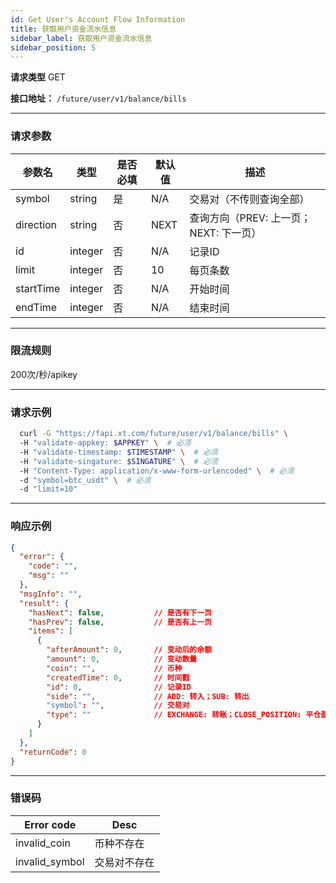 ```yaml
---
id: Get User's Account Flow Information
title: 获取用户资金流水信息
sidebar_label: 获取用户资金流水信息
sidebar_position: 5
---
```


**请求类型** GET

**接口地址：** `/future/user/v1/balance/bills`

---

### 请求参数

| 参数名     | 类型     | 是否必填 | 默认值 | 描述                  |
| ---------- | -------- | -------- | ------ | --------------------- |
| symbol     | string   | 是       | N/A    | 交易对（不传则查询全部） |
| direction  | string   | 否       | NEXT   | 查询方向（PREV: 上一页；NEXT: 下一页） |
| id         | integer  | 否       | N/A    | 记录ID                |
| limit      | integer  | 否       | 10     | 每页条数              |
| startTime  | integer  | 否       | N/A    | 开始时间              |
| endTime    | integer  | 否       | N/A    | 结束时间              |

---

### 限流规则

200次/秒/apikey

---

### 请求示例
```bash
  curl -G "https://fapi.xt.com/future/user/v1/balance/bills" \ 
  -H "validate-appkey: $APPKEY" \  # 必须
  -H "validate-timestamp: $TIMESTAMP" \  # 必须
  -H "validate-singature: $SINGATURE" \  # 必须
  -H "Content-Type: application/x-www-form-urlencoded" \  # 必须
  -d "symbol=btc_usdt" \  # 必须
  -d "limit=10"
```

---

### 响应示例

```json title="Response"
{
  "error": {
    "code": "",
    "msg": ""
  },
  "msgInfo": "",
  "result": {
    "hasNext": false,           // 是否有下一页
    "hasPrev": false,           // 是否有上一页
    "items": [
      {
        "afterAmount": 0,       // 变动后的余额
        "amount": 0,            // 变动数量
        "coin": "",             // 币种
        "createdTime": 0,       // 时间戳
        "id": 0,                // 记录ID
        "side": "",             // ADD: 转入；SUB: 转出
        "symbol": "",           // 交易对
        "type": ""              // EXCHANGE: 转账；CLOSE_POSITION: 平仓盈亏；TAKE_OVER: 仓位接管；QIANG_PING_MANAGER: 强平管理费；FUND: 资金费率；FEE: 手续费（开仓、平仓、强平）；ADL: 自动减仓；MERGE: 仓位合并
      }
    ]
  },
  "returnCode": 0
}
```

---

### 错误码

| **Error code**               | **Desc**                       |
| ---------------------------- | ------------------------------ |
| invalid_coin               | 币种不存在                         |
| invalid_symbol               | 交易对不存在                         |



